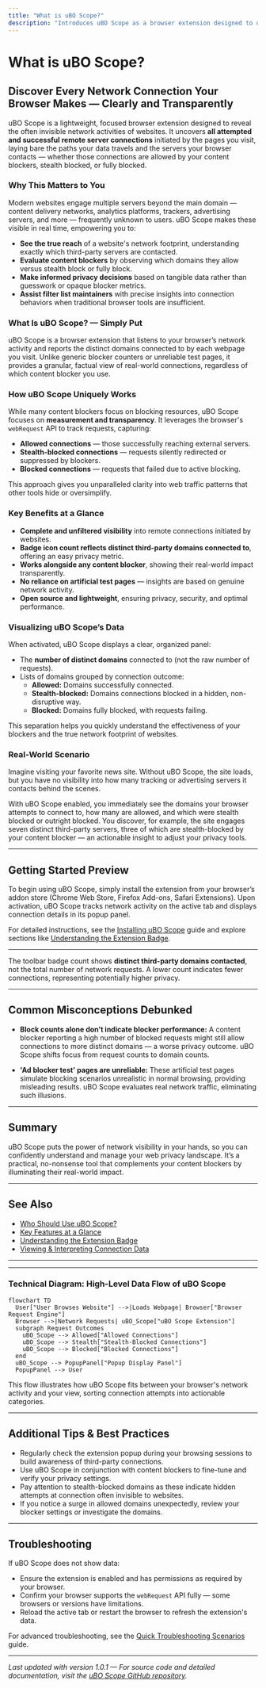 ```yaml
---
title: "What is uBO Scope?"
description: "Introduces uBO Scope as a browser extension designed to uncover and visualize all attempted and successful network connections initiated by websites. Emphasizes the extension’s unique purpose: allowing users and filter list maintainers to see what content blockers allow or stealthily block, giving clarity into real-world tracking and server connections."
---
```


# What is uBO Scope?

## Discover Every Network Connection Your Browser Makes — Clearly and Transparently

uBO Scope is a lightweight, focused browser extension designed to reveal the often invisible network activities of websites. It uncovers **all attempted and successful remote server connections** initiated by the pages you visit, laying bare the paths your data travels and the servers your browser contacts — whether those connections are allowed by your content blockers, stealth blocked, or fully blocked.

### Why This Matters to You

Modern websites engage multiple servers beyond the main domain — content delivery networks, analytics platforms, trackers, advertising servers, and more — frequently unknown to users. uBO Scope makes these visible in real time, empowering you to:

- **See the true reach** of a website's network footprint, understanding exactly which third-party servers are contacted.
- **Evaluate content blockers** by observing which domains they allow versus stealth block or fully block.
- **Make informed privacy decisions** based on tangible data rather than guesswork or opaque blocker metrics.
- **Assist filter list maintainers** with precise insights into connection behaviors when traditional browser tools are insufficient.

### What Is uBO Scope? — Simply Put

uBO Scope is a browser extension that listens to your browser’s network activity and reports the distinct domains connected to by each webpage you visit. Unlike generic blocker counters or unreliable test pages, it provides a granular, factual view of real-world connections, regardless of which content blocker you use.

### How uBO Scope Uniquely Works

While many content blockers focus on blocking resources, uBO Scope focuses on **measurement and transparency**. It leverages the browser's `webRequest` API to track requests, capturing:

- **Allowed connections** — those successfully reaching external servers.
- **Stealth-blocked connections** — requests silently redirected or suppressed by blockers.
- **Blocked connections** — requests that failed due to active blocking.

This approach gives you unparalleled clarity into web traffic patterns that other tools hide or oversimplify.

### Key Benefits at a Glance

- **Complete and unfiltered visibility** into remote connections initiated by websites.
- **Badge icon count reflects distinct third-party domains connected to**, offering an easy privacy metric.
- **Works alongside any content blocker**, showing their real-world impact transparently.
- **No reliance on artificial test pages** — insights are based on genuine network activity.
- **Open source and lightweight**, ensuring privacy, security, and optimal performance.

### Visualizing uBO Scope’s Data

When activated, uBO Scope displays a clear, organized panel:

- The **number of distinct domains** connected to (not the raw number of requests).
- Lists of domains grouped by connection outcome:
  - **Allowed:** Domains successfully connected.
  - **Stealth-blocked:** Domains connections blocked in a hidden, non-disruptive way.
  - **Blocked:** Domains fully blocked, with requests failing.

This separation helps you quickly understand the effectiveness of your blockers and the true network footprint of websites.

### Real-World Scenario

Imagine visiting your favorite news site. Without uBO Scope, the site loads, but you have no visibility into how many tracking or advertising servers it contacts behind the scenes.

With uBO Scope enabled, you immediately see the domains your browser attempts to connect to, how many are allowed, and which were stealth blocked or outright blocked. You discover, for example, the site engages seven distinct third-party servers, three of which are stealth-blocked by your content blocker — an actionable insight to adjust your privacy tools.

---

## Getting Started Preview

To begin using uBO Scope, simply install the extension from your browser’s addon store (Chrome Web Store, Firefox Add-ons, Safari Extensions). Upon activation, uBO Scope tracks network activity on the active tab and displays connection details in its popup panel.

For detailed instructions, see the [Installing uBO Scope](https://github.com/gorhill/uBO-Scope#installation) guide and explore sections like [Understanding the Extension Badge](../getting-started/first-steps-validation/understanding-the-extension-badge).


---

<Callout title="Important">The toolbar badge count shows **distinct third-party domains contacted**, not the total number of network requests. A lower count indicates fewer connections, representing potentially higher privacy.</Callout>


---

## Common Misconceptions Debunked

- **Block counts alone don’t indicate blocker performance:** A content blocker reporting a high number of blocked requests might still allow connections to more distinct domains — a worse privacy outcome. uBO Scope shifts focus from request counts to domain counts.

- **'Ad blocker test' pages are unreliable:** These artificial test pages simulate blocking scenarios unrealistic in normal browsing, providing misleading results. uBO Scope evaluates real network traffic, eliminating such illusions.

---

## Summary

uBO Scope puts the power of network visibility in your hands, so you can confidently understand and manage your web privacy landscape. It’s a practical, no-nonsense tool that complements your content blockers by illuminating their real-world impact.

---

## See Also

- [Who Should Use uBO Scope?](../overview/getting-started/user-audience-usecases)
- [Key Features at a Glance](../overview/getting-started/feature-quicklook)
- [Understanding the Extension Badge](../getting-started/first-steps-validation/understanding-the-extension-badge)
- [Viewing & Interpreting Connection Data](../getting-started/first-steps-validation/viewing-and-interpreting-connection-data)


---

---

### Technical Diagram: High-Level Data Flow of uBO Scope

```mermaid
flowchart TD
  User["User Browses Website"] -->|Loads Webpage| Browser["Browser Request Engine"]
  Browser -->|Network Requests| uBO_Scope["uBO Scope Extension"]
  subgraph Request Outcomes
    uBO_Scope --> Allowed["Allowed Connections"]
    uBO_Scope --> Stealth["Stealth-Blocked Connections"]
    uBO_Scope --> Blocked["Blocked Connections"]
  end
  uBO_Scope --> PopupPanel["Popup Display Panel"]
  PopupPanel --> User
```

This flow illustrates how uBO Scope fits between your browser's network activity and your view, sorting connection attempts into actionable categories.


---

## Additional Tips & Best Practices

- Regularly check the extension popup during your browsing sessions to build awareness of third-party connections.
- Use uBO Scope in conjunction with content blockers to fine-tune and verify your privacy settings.
- Pay attention to stealth-blocked domains as these indicate hidden attempts at connection often invisible to websites.
- If you notice a surge in allowed domains unexpectedly, review your blocker settings or investigate the domains.

---

## Troubleshooting

If uBO Scope does not show data:

- Ensure the extension is enabled and has permissions as required by your browser.
- Confirm your browser supports the `webRequest` API fully — some browsers or versions have limitations.
- Reload the active tab or restart the browser to refresh the extension's data.

For advanced troubleshooting, see the [Quick Troubleshooting Scenarios](../getting-started/first-steps-validation/quick-troubleshooting) guide.


---

_Last updated with version 1.0.1 — For source code and detailed documentation, visit the [uBO Scope GitHub repository](https://github.com/gorhill/uBO-Scope)._
